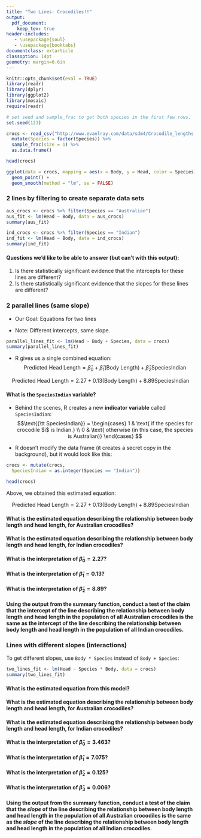 ```yaml
---
title: "Two Lines: Crocodiles!!"
output:
  pdf_document:
    keep_tex: true
header-includes:
   - \usepackage{soul}
   - \usepackage{booktabs}
documentclass: extarticle
classoption: 14pt
geometry: margin=0.6in
---
```


```r
knitr::opts_chunk$set(eval = TRUE)
library(readr)
library(dplyr)
library(ggplot2)
library(mosaic)
require(readr)
```

```r
# set seed and sample_frac to get both species in the first few rows.
set.seed(123)

crocs <- read_csv("http://www.evanlray.com/data/sdm4/Crocodile_lengths.csv") %>%
  mutate(Species = factor(Species)) %>%
  sample_frac(size = 1) %>%
  as.data.frame()
```

```r
head(crocs)
```

```r
ggplot(data = crocs, mapping = aes(x = Body, y = Head, color = Species)) +
  geom_point() +
  geom_smooth(method = "lm", se = FALSE)
```

### 2 lines by filtering to create separate data sets

```r
aus_crocs <- crocs %>% filter(Species == "Australian")
aus_fit <- lm(Head ~ Body, data = aus_crocs)
summary(aus_fit)
```

```r
ind_crocs <- crocs %>% filter(Species == "Indian")
ind_fit <- lm(Head ~ Body, data = ind_crocs)
summary(ind_fit)
```

#### Questions we'd like to be able to answer (but can't with this output):

1. Is there statistically significant evidence that the intercepts for these lines are different?
1. Is there statistically significant evidence that the slopes for these lines are different?

\newpage

### 2 parallel lines (same slope)

* Our Goal: Equations for two lines
\begin{align*}
\text{Predicted Head Length for Australian Crocs } &= \hat{\beta}_0^{Australian} + \hat{\beta}_{1} \times (\text{Body Length}) \\
\text{Predicted Head Length for Indian Crocs } &= \hat{\beta}_0^{Indian} + \hat{\beta}_{1} \times (\text{Body Length})
\end{align*}

 * Note: Different intercepts, same slope.

```r
parallel_lines_fit <- lm(Head ~ Body + Species, data = crocs)
summary(parallel_lines_fit)
```

* R gives us a single combined equation:
$$\text{Predicted Head Length} = \hat{\beta}_0 + \hat{\beta}_{1} (\text{Body Length}) + \hat{\beta}_2 \text{SpeciesIndian}$$

$$\text{Predicted Head Length} = 2.27 + 0.13 (\text{Body Length}) + 8.89 \text{SpeciesIndian}$$

\newpage

#### What is the `SpeciesIndian` variable?

* Behind the scenes, R creates a new **indicator variable** called `SpeciesIndian`:
$$\text{{\tt SpeciesIndian}} = \begin{cases} 1 & \text{ if the species for crocodile $i$ is Indian.} \\
0 & \text{ otherwise (in this case, the species is Australian)} \end{cases}
$$

* R doesn't modify the data frame (it creates a secret copy in the background), but it would look like this:

```r
crocs <- mutate(crocs,
  SpeciesIndian = as.integer(Species == "Indian"))
```

```r
head(crocs)
```

Above, we obtained this estimated equation:

$$\text{Predicted Head Length} = 2.27 + 0.13 (\text{Body Length}) + 8.89 \text{SpeciesIndian}$$

#### What is the estimated equation describing the relationship between body length and head length, for Australian crocodiles?

\vspace{3cm}

#### What is the estimated equation describing the relationship between body length and head length, for Indian crocodiles?

\vspace{3cm}

#### What is the interpretation of $\widehat{\beta}_0 = 2.27$?

\vspace{3cm}

#### What is the interpretation of $\widehat{\beta}_1 = 0.13$?

\vspace{3cm}

#### What is the interpretation of $\widehat{\beta}_2 = 8.89$?

\vspace{3cm}

#### Using the output from the summary function, conduct a test of the claim that the intercept of the line describing the relationship between body length and head length in the population of all Australian crocodiles is the same as the intercept of the line describing the relationship between body length and head length in the population of all Indian crocodiles.

\newpage

### Lines with different slopes (interactions)

To get different slopes, use `Body * Species` instead of `Body + Species`:

```r
two_lines_fit <- lm(Head ~ Species * Body, data = crocs)
summary(two_lines_fit)
```

#### What is the estimated equation from this model?

\vspace{3cm}

#### What is the estimated equation describing the relationship between body length and head length, for Australian crocodiles?

\vspace{3cm}

#### What is the estimated equation describing the relationship between body length and head length, for Indian crocodiles?

\vspace{3cm}

#### What is the interpretation of $\widehat{\beta}_0 = 3.463$?

\vspace{3cm}

#### What is the interpretation of $\widehat{\beta}_1 = 7.075$?

\vspace{3cm}

#### What is the interpretation of $\widehat{\beta}_2 = 0.125$?

\vspace{3cm}

#### What is the interpretation of $\widehat{\beta}_3 = 0.006$?

\newpage

#### Using the output from the summary function, conduct a test of the claim that the *slope* of the line describing the relationship between body length and head length in the population of all Australian crocodiles is the same as the *slope* of the line describing the relationship between body length and head length in the population of all Indian crocodiles.


